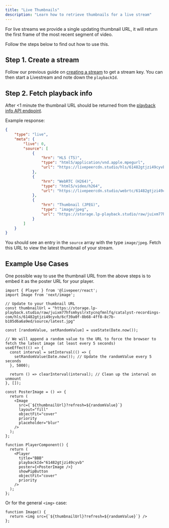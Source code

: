 ```yaml
---
title: "Live Thumbnails"
description: "Learn how to retrieve thumbnails for a live stream"
---
```


For live streams we provide a single updating thumbnail URL, it will return the first frame of the most recent segment of video.

Follow the steps below to find out how to use this.

## Step 1. Create a stream

Follow our previous guide on
[creating a stream](/developers/guides/create-livestream) to get a stream key. You can then start a Livestream and
note down the `playbackId`.

## Step 2. Fetch playback info

After &lt;1 minute the thumbnail URL should be returned from the [playback info API endpoint](/api-reference/playback/get).

Example response:
```json
{
    "type": "live",
    "meta": {
        "live": 0,
        "source": [
            {
                "hrn": "HLS (TS)",
                "type": "html5/application/vnd.apple.mpegurl",
                "url": "https://livepeercdn.studio/hls/61482gtjzi49cyvb/index.m3u8"
            },
            {
                "hrn": "WebRTC (H264)",
                "type": "html5/video/h264",
                "url": "https://livepeercdn.studio/webrtc/61482gtjzi49cyvb"
            },
            {
                "hrn": "Thumbnail (JPEG)",
                "type": "image/jpeg",
                "url": "https://storage.lp-playback.studio/raw/juixm77hfsmhyslrxtycnqfmnlfq/catalyst-recordings-com/hls/61482gtjzi49cyvb/6cf39a0f-8b68-4ff8-8c7b-b105d6a6a9ed/source/latest.jpg"
            }
        ]
    }
}
```

You should see an entry in the `source` array with the type `image/jpeg`. Fetch this URL to view the latest thumbnail of your stream.

## Example Use Cases

One possible way to use the thumbnail URL from the above steps is to embed it as the poster URL for your player.

```tsx
import { Player } from '@livepeer/react';
import Image from 'next/image';

// Update to your thumbnail URL
const thumbnailUrl = "https://storage.lp-playback.studio/raw/juixm77hfsmhyslrxtycnqfmnlfq/catalyst-recordings-com/hls/61482gtjzi49cyvb/6cf39a0f-8b68-4ff8-8c7b-b105d6a6a9ed/source/latest.jpg"

const [randomValue, setRandomValue] = useState(Date.now());

// We will append a random value to the URL to force the browser to fetch the latest image (at least every 5 seconds)
useEffect(() => {
  const interval = setInterval(() => {
    setRandomValue(Date.now()); // Update the randomValue every 5 seconds
  }, 5000);

  return () => clearInterval(interval); // Clean up the interval on unmount
}, []);

const PosterImage = () => {
  return (
    <Image
      src={`${thumbnailUrl}?refresh=${randomValue}`}
      layout="fill"
      objectFit="cover"
      priority
      placeholder="blur"
    />
  );
};

function PlayerComponent() {
  return (
    <Player
      title="BBB"
      playbackId="61482gtjzi49cyvb"
      poster={<PosterImage />}
      showPipButton
      objectFit="cover"
      priority
    />
  );
};
```

Or for the general `<img>` case:

```tsx
function Image() {
  return <img src={`${thumbnailUrl}?refresh=${randomValue}`} />
};
```
